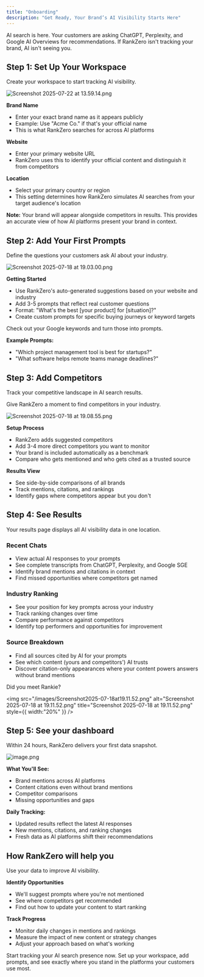 ```yaml
---
title: "Onboarding"
description: "Get Ready, Your Brand’s AI Visibility Starts Here"
---
```


AI search is here. Your customers are asking ChatGPT, Perplexity, and Google AI Overviews for recommendations. If RankZero isn't tracking your brand, AI isn't seeing you.

## Step 1: Set Up Your Workspace

Create your workspace to start tracking AI visibility.

![Screenshot 2025-07-22 at 13.59.14.png](/images/Screenshot2025-07-22at13.59.14.png)

**Brand Name**

- Enter your exact brand name as it appears publicly
- Example: Use "Acme Co." if that's your official name
- This is what RankZero searches for across AI platforms

**Website**

- Enter your primary website URL
- RankZero uses this to identify your official content and distinguish it from competitors

**Location**

- Select your primary country or region
- This setting determines how RankZero simulates AI searches from your target audience's location

**Note:** Your brand will appear alongside competitors in results. This provides an accurate view of how AI platforms present your brand in context.

## Step 2: Add Your First Prompts

Define the questions your customers ask AI about your industry.

![Screenshot 2025-07-18 at 19.03.00.png](/images/Screenshot2025-07-18at19.03.00.png)

**Getting Started**

- Use RankZero's auto-generated suggestions based on your website and industry
- Add 3-5 prompts that reflect real customer questions
- Format: "What's the best [your product] for [situation]?"
- Create custom prompts for specific buying journeys or keyword targets

<Tip>
  Check out your Google keywords and turn those into prompts.
</Tip>

**Example Prompts:**

- "Which project management tool is best for startups?"
- "What software helps remote teams manage deadlines?"

## Step 3: Add Competitors

Track your competitive landscape in AI search results.

<Info>
  Give RankZero a moment to find competitors in your industry.
</Info>

![Screenshot 2025-07-18 at 19.08.55.png](/images/Screenshot2025-07-18at19.08.55.png)

**Setup Process**

- RankZero adds suggested competitors
- Add 3-4 more direct competitors you want to monitor
- Your brand is included automatically as a benchmark
- Compare who gets mentioned and who gets cited as a trusted source

**Results View**

- See side-by-side comparisons of all brands
- Track mentions, citations, and rankings
- Identify gaps where competitors appear but you don't

## Step 4: See Results

Your results page displays all AI visibility data in one location.

### Recent Chats

- View actual AI responses to your prompts
- See complete transcripts from ChatGPT, Perplexity, and Google SGE
- Identify brand mentions and citations in context
- Find missed opportunities where competitors get named

### Industry Ranking

- See your position for key prompts across your industry
- Track ranking changes over time
- Compare performance against competitors
- Identify top performers and opportunities for improvement

### Source Breakdown

- Find all sources cited by AI for your prompts
- See which content (yours and competitors') AI trusts
- Discover citation-only appearances where your content powers answers without brand mentions

<Check>
  Did you meet Rankie?

  <img
    src="/images/Screenshot2025-07-18at19.11.52.png"
    alt="Screenshot 2025-07-18 at 19.11.52.png"
    title="Screenshot 2025-07-18 at 19.11.52.png"
    style={{ width:"20%" }}
  />
</Check>

## Step 5: See your dashboard

Within 24 hours, RankZero delivers your first data snapshot.

![image.png](/images/image.png)

**What You'll See:**

- Brand mentions across AI platforms
- Content citations even without brand mentions
- Competitor comparisons
- Missing opportunities and gaps

**Daily Tracking:**

- Updated results reflect the latest AI responses
- New mentions, citations, and ranking changes
- Fresh data as AI platforms shift their recommendations

## How RankZero will help you

Use your data to improve AI visibility.

**Identify Opportunities**

- We'll suggest prompts where you're not mentioned
- See where competitors get recommended
- Find out how to update your content to start ranking

**Track Progress**

- Monitor daily changes in mentions and rankings
- Measure the impact of new content or strategy changes
- Adjust your approach based on what's working

Start tracking your AI search presence now. Set up your workspace, add prompts, and see exactly where you stand in the platforms your customers use most.